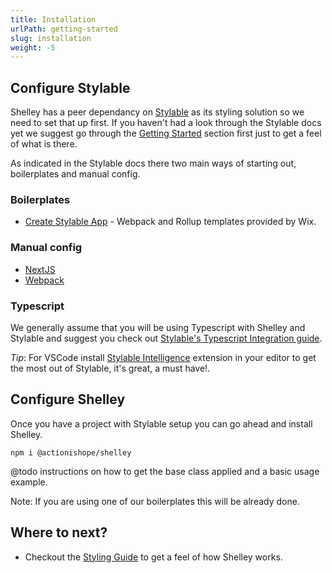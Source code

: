 ```yaml
---
title: Installation
urlPath: getting-started
slug: installation
weight: -5
---
```


## Configure Stylable

Shelley has a peer dependancy on [Stylable](https://stylable.io) as its styling solution so we need to set that up first. If you haven't had a look through the Stylable docs yet we suggest go through the [Getting Started](https://stylable.io/docs/getting-started/intro) section first just to get a feel of what is there.

As indicated in the Stylable docs there two main ways of starting out, boilerplates and manual config.

### Boilerplates

- [Create Stylable App](/getting-started/create-stylable-app) - Webpack and Rollup templates provided by Wix.

### Manual config

- [NextJS](/getting-started/next-js)
- [Webpack](https://stylable.io/docs/getting-started/webpack-integration)

### Typescript

We generally assume that you will be using Typescript with Shelley and Stylable and suggest you check out [Stylable's Typescript Integration guide](https://stylable.io/docs/getting-started/typescript-integration).

_Tip_: For VSCode install [Stylable Intelligence](https://marketplace.visualstudio.com/items?itemName=wix.stylable-intelligence) extension in your editor to get the most out of Stylable, it's great, a must have!.

## Configure Shelley

Once you have a project with Stylable setup you can go ahead and install Shelley.

```
npm i @actionishope/shelley
```

@todo instructions on how to get the base class applied and a basic usage example.

Note: If you are using one of our boilerplates this will be already done.

## Where to next?

- Checkout the [Styling Guide](/styling-guide) to get a feel of how Shelley works.
